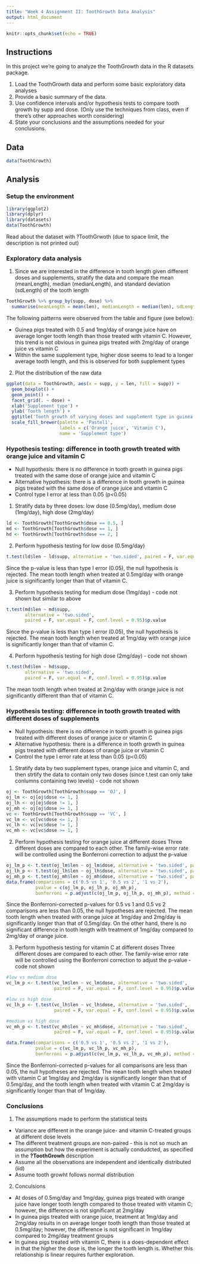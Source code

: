 ```yaml
---
title: "Week 4 Assignment II: ToothGrowth Data Analysis"
output: html_document
---
```


```r
knitr::opts_chunk$set(echo = TRUE)
```

## Instructions
In this project we're going to analyze the ToothGrowth data in the R datasets package.

  1. Load the ToothGrowth data and perform some basic exploratory data analyses
  2. Provide a basic summary of the data.
  3. Use confidence intervals and/or hypothesis tests to compare tooth growth by supp and dose. (Only use the techniques from class, even if there's other approaches worth considering)
  4. State your conclusions and the assumptions needed for your conclusions.

## Data
```r
data(ToothGrowth)
```

## Analysis
### Setup the environment
```r
library(ggplot2)
library(dplyr)
library(datasets)
data(ToothGrowth)
```

Read about the dataset with ?ToothGrwoth (due to space limit, the description is not printed out) 

### Exploratory data analysis
1. Since we are interested in the difference in tooth length given different doses and supplements, stratify the data and compare the mean (meanLength), median (medianLength), and standard deviation (sdLength) of the tooth length
```r
ToothGrowth %>% group_by(supp, dose) %>%
  summarise(meanLength = mean(len), medianLength = median(len), sdLength = sd(len))
```

The following patterns were observed from the table and figure (see below):  

 - Guinea pigs treated with 0.5 and 1mg/day of orange juice have on average longer tooth length than those treated with vitamin C. However, this trend is not obvious in guinea pigs treated with 2mg/day of orange juice vs vitamin C
 - Within the same supplement type, higher dose seems to lead to a longer average tooth length, and this is observed for both supplement types

2. Plot the distribution of the raw data  
```r
ggplot(data = ToothGrowth, aes(x = supp, y = len, fill = supp)) +
  geom_boxplot() +
  geom_point() +
  facet_grid(. ~ dose) +
  xlab('Supplement type') +
  ylab('Tooth length') +
  ggtitle('Tooth growth of varying doses and supplement type in guinea pigs') +
  scale_fill_brewer(palette = 'Pastel1',
                    labels = c('Orange juice', 'Vitamin C'),
                    name = 'Supplement type')

```


### Hypothesis testing: difference in tooth growth treated with orange juice and vitamin C
- Null hypothesis: there is no difference in tooth growth in guinea pigs treated with the same dose of orange juice and vitamin C
- Alternative hypothesis: there is a difference in tooth growth in guinea pigs treated with the same dose of orange juice and vitamin C
- Control type I error at less than 0.05 (p<0.05)

1. Stratify data by three doses: low dose (0.5mg/day), medium dose (1mg/day), high dose (2mg/day)
```r
ld <- ToothGrowth[ToothGrowth$dose == 0.5, ]
md <- ToothGrowth[ToothGrowth$dose == 1, ]
hd <- ToothGrowth[ToothGrowth$dose == 2, ]
```

2. Perform hypothesis testing for low dose (0.5mg/day)
```r
t.test(ld$len ~ ld$supp, alternative = 'two.sided', paired = F, var.equal = F)$p.value
```
  Since the p-value is less than type I error (0.05), the null hypothesis is rejected. The mean tooth length when treated at 0.5mg/day with orange juice is significantly longer than that of vitamin C.

3. Perform hypothesis testing for medium dose (1mg/day) - code not shown but similar to above
```r
t.test(md$len ~ md$supp, 
       alternative = 'two.sided',
       paired = F, var.equal = F, conf.level = 0.95)$p.value
```
  Since the p-value is less than type I error (0.05), the null hypothesis is rejected. The mean tooth length when treated at 1mg/day with orange juice is significantly longer than that of vitamin C.

4. Perform hypothesis testing for high dose (2mg/day) - code not shown
```r
t.test(hd$len ~ hd$supp, 
       alternative = 'two.sided',
       paired = F, var.equal = F, conf.level = 0.95)$p.value
```
  The mean tooth length when treated at 2mg/day with orange juice is not significantly different than that of vitamin C.

### Hypothesis testing: difference in tooth growth treated with different doses of supplements
- Null hypothesis: there is no difference in tooth growth in guinea pigs treated with different doses of orange juice or vitamin C
- Alternative hypothesis: there is a difference in tooth growth in guinea pigs treated with different doses of orange juice or vitamin C
- Control the type I error rate at less than 0.05 (p<0.05)

1. Stratify data by two supplement types, orange juice and vitamin C, and then strtify the data to contain only two doses (since t.test can only take conlumns containing two levels) - code not shown
```r
oj <- ToothGrowth[ToothGrowth$supp == 'OJ', ]
oj_lm <- oj[oj$dose <= 1, ]
oj_lh <- oj[oj$dose != 1, ]
oj_mh <- oj[oj$dose >= 1, ]
vc <- ToothGrowth[ToothGrowth$supp == 'VC', ]
vc_lm <- vc[vc$dose <= 1, ]
vc_lh <- vc[vc$dose != 1, ]
vc_mh <- vc[vc$dose >= 1, ]
```
2. Perform hypothesis testing for orange juice at different doses
Three different doses are compared to each other. The family-wise error rate will be controlled using the Bonferroni correction to adjust the p-value
```r
oj_lm_p <- t.test(oj_lm$len ~ oj_lm$dose, alternative = 'two.sided', paired = F, var.equal = F)$p.value
oj_lh_p <- t.test(oj_lh$len ~ oj_lh$dose, alternative = 'two.sided', paired = F, var.equal = F)$p.value
oj_mh_p <- t.test(oj_mh$len ~ oj_mh$dose, alternative = 'two.sided', paired = F, var.equal = F)$p.value
data.frame(comparisons = c('0.5 vs 1', '0.5 vs 2', '1 vs 2'),
           pvalue = c(oj_lm_p, oj_lh_p, oj_mh_p),
           bonferroni = p.adjust(c(oj_lm_p, oj_lh_p, oj_mh_p), method = 'bonferroni'))
```
  Since the Bonferroni-corrected p-values for 0.5 vs 1 and 0.5 vs 2 comparisons are less than 0.05, the null hypotheses are rejected. The mean tooth length when treated with orange juice at 1mg/day and 2mg/day is significantly longer than that of 0.5mg/day. On the other hand, there is no significant difference in tooth length with treatment of 1mg/day compared to 2mg/day of orange juice. 

3. Perform hypothesis testing for vitamin C at different doses
Three different doses are compared to each other. The family-wise error rate will be controlled using the Bonferroni correction to adjust the p-value - code not shown
```r
#low vs medium dose
vc_lm_p <- t.test(vc_lm$len ~ vc_lm$dose, alternative = 'two.sided', 
                  paired = F, var.equal = F, conf.level = 0.95)$p.value

#low vs high dose
vc_lh_p <- t.test(vc_lh$len ~ vc_lh$dose, alternative = 'two.sided',
                  paired = F, var.equal = F, conf.level = 0.95)$p.value

#medium vs high dose
vc_mh_p <- t.test(vc_mh$len ~ vc_mh$dose, alternative = 'two.sided',
                  paired = F, var.equal = F, conf.level = 0.95)$p.value

data.frame(comparisons = c('0.5 vs 1', '0.5 vs 2', '1 vs 2'),
           pvalue = c(vc_lm_p, vc_lh_p, vc_mh_p),
           bonferroni = p.adjust(c(vc_lm_p, vc_lh_p, vc_mh_p), method = 'bonferroni'))
```
  Since the Bonferroni-corrected p-values for all comparisons are less than 0.05, the null hypotheses are rejected. The mean tooth length when treated with vitamin C at 1mg/day and 2mg/day is significantly longer than that of 0.5mg/day, and the tooth length when treated with vitamin C at 2mg/day is significantly longer than that of 1mg/day.

### Conclusions
1. The assumptions made to perform the statistical tests
  - Variance are different in the orange juice- and vitamin C-treated groups at different dose levels
  - The different treatment groups are non-paired - this is not so much an assumption but how the experiment is actually condudcted, as specified in the **?ToothGrowh** description
  - Assume all the observations are independent and identically distributed (iid)
  - Assume tooth growht follows normal distribution

2. Conculsions
  - At doses of 0.5mg/day and 1mg/day, guinea pigs treated with orange juice have longer tooth length compared to those treated with vitamin C; however, the difference is not significant at 2mg/day
  - In guinea pigs treated with orange juice, treatment at 1mg/day and 2mg/day results in on average longer tooth length than those treated at 0.5mg/day; however, the difference is not significant in 1mg/day compared to 2mg/day treatment groups
  - In guinea pigs treated with vitamin C, there is a does-dependent effect in that the higher the dose is, the longer the tooth length is. Whether this relationship is linear requires further exploration.

